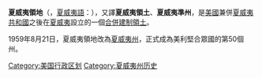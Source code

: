 {{expand|time=2014-11-23T10:51:38+00:00}}
{{unreferenced|time=2014-11-23T10:51:38+00:00}}
{{Infobox Former Subdivision
|native_name = {{lang|haw|Panalā{{okina}}au o Hawai{{okina}}i}}
|conventional_long_name = 夏威夷領地
|common_name = Hawaii Territory
|nation      = 美國
|subdivision = [[美國合併建制領土|合併建制領土]]
|
|image_flag  = Flag of Hawaii.svg
|image_coat  = Seal of the Territory of Hawaii.svg
|symbol      = 夏威夷州州徽
|symbol_type = 徽章
|image_map   = Hawaii Islands2.png
|image_map_caption = 夏威夷領地
|
|event_start = 美國[[美國領土|併吞]]
|date_start  = 8月12日
|year_start  = 1898年
|event_end   = [[夏威夷州|建州]]
|year_end    = 1959年
|date_end    = 8月21日
|event1      = 組織法案
|date_event1 = 1900年
|event2      = 戒嚴
|date_event2 = 1941－1944
|event3      = {{link-en|1954年民主革命 (夏威夷)|Democratic Revolution of 1954 (Hawaii)|1954年革命}}
|date_event3 = 1946－1958
|event_pre   = [[夏威夷王國的覆滅|推翻君主]]
|date_pre    = 1893年1月17日
|
|p1          = 夏威夷共和國
|flag_p1     = Flag of Hawaii (1896).svg
|s1          = 夏威夷州
|flag_s1     = Flag of Hawaii.svg
|s2          = 約翰斯頓環礁
|flag_s2     = Flag of Johnston Atoll (local).svg
|
|capital      = [[檀香山|檀香山]]
|government_type = 合併建制領土
|title_leader = {{link-en|夏威夷州州長列表|List of Governors of Hawaii|總督}}
|leader1      = [[桑福德·多爾|桑福德·多爾]]（首）
|year_leader1 = 1900－1903
|leader2      = {{link-en|威廉·F·奎因|William F. Quinn}}（末）
|year_leader2 = 1957－1959
|title_deputy = {{Link-en|軍政長官|Militärgouverneur}}
|deputy1      = {{link-en|湯瑪斯·H·格林|Thomas H. Green}}陸軍少將
|year_deputy1 = 1941－1944
}}
'''夏威夷領地'''（{{lang-en|Territory of Hawaii}}，[[夏威夷語|夏威夷語]]：{{lang|haw|Panalāʻau o Hawaiʻi}}），又譯'''夏威夷領土'''、'''夏威夷準州'''，是[[美國|美國]]兼併[[夏威夷共和國|夏威夷共和國]]之後在[[夏威夷|夏威夷]]設立的一個[[美國合併建制領土|合併建制領土]]。

1959年8月21日，夏威夷領地改為[[夏威夷州|夏威夷州]]，正式成為美利堅合眾國的第50個州。

[[Category:美国行政区划|Category:美国行政区划]]
[[Category:夏威夷州历史|Category:夏威夷州历史]]